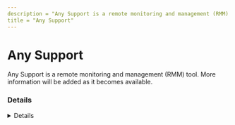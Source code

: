 ```yaml
---
description = "Any Support is a remote monitoring and management (RMM) tool. More information will be added as it becomes available."
title = "Any Support"
---
```




# Any Support

Any Support is a remote monitoring and management (RMM) tool. More information will be added as it becomes available.

### Details
<Details author={""}
         category={""}
         created={""}
         website={""}
         lastModified={"2/27/2024"}
         privileges={""}
         free={ false }
         verification={ false }
/>

#### Installation Paths
<Card code={ ["ManualLauncher.exe"] }/>

#### Supported OS
<Badges color="warning" badges={ ["Windows"] }/>




### Forensic Artifacts




#### Network Artifacts
<EuiSpacer size="xl"/>
<NetworkArtifactsTable data={ [{"Description": "Known remote domains", "Domains": ["*.anysupport.net"], "Ports": []}] }/>




### Detections
- Detects potential network activity of Any Support RMM tool
  - [Sigma Rule](https://github.com/magicsword-io/LOLRMM/blob/main/detections/sigma/any_support_network_sigma.yml)
- Detects potential processes activity of Any Support RMM tool
  - [Sigma Rule](https://github.com/magicsword-io/LOLRMM/blob/main/detections/sigma/any_support_processes_sigma.yml)

### References
- [https://www.anysupport.net/introduce_howto.php](https://www.anysupport.net/introduce_howto.php)

